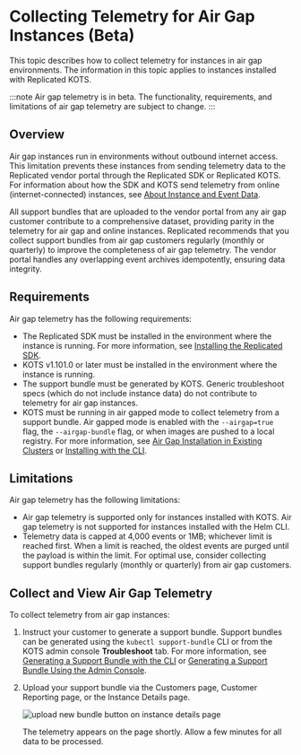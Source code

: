 
# Collecting Telemetry for Air Gap Instances (Beta)

This topic describes how to collect telemetry for instances in air gap environments. The information in this topic applies to instances installed with Replicated KOTS.

:::note
Air gap telemetry is in beta. The functionality, requirements, and limitations of air gap telemetry are subject to change.
:::

## Overview

Air gap instances run in environments without outbound internet access. This limitation prevents these instances from sending telemetry data to the Replicated vendor portal through the Replicated SDK or Replicated KOTS. For information about how the SDK and KOTS send telemetry from online (internet-connected) instances, see [About Instance and Event Data](/vendor/instance-insights-event-data#about-reporting).

<AirGapTelemetry/>

All support bundles that are uploaded to the vendor portal from any air gap customer contribute to a comprehensive dataset, providing parity in the telemetry for air gap and online instances. Replicated recommends that you collect support bundles from air gap customers regularly (monthly or quarterly) to improve the completeness of air gap telemetry. The vendor portal handles any overlapping event archives idempotently, ensuring data integrity.

## Requirements

Air gap telemetry has the following requirements:

* The Replicated SDK must be installed in the environment where the instance is running. For more information, see [Installing the Replicated SDK](/vendor/replicated-sdk-installing).
* KOTS v1.101.0 or later must be installed in the environment where the instance is running.
* The support bundle must be generated by KOTS. Generic troubleshoot specs (which do not include instance data) do not contribute to telemetry for air gap instances.
* KOTS must be running in air gapped mode to collect telemetry from a support bundle. Air gapped mode is enabled with the `--airgap=true` flag, the `--airgap-bundle` flag, or when images are pushed to a local registry. For more information, see [Air Gap Installation in Existing Clusters](/enterprise/installing-existing-cluster-airgapped#air-gap) or [Installing with the CLI](/enterprise/installing-existing-cluster-automation).  

## Limitations

Air gap telemetry has the following limitations:

* Air gap telemetry is supported only for instances installed with KOTS. Air gap telemetry is not supported for instances installed with the Helm CLI.
* Telemetry data is capped at 4,000 events or 1MB; whichever limit is reached first. When a limit is reached, the oldest events are purged until the payload is within the limit. For optimal use, consider collecting support bundles regularly (monthly or quarterly) from air gap customers.

## Collect and View Air Gap Telemetry

To collect telemetry from air gap instances:

1. Instruct your customer to generate a support bundle. Support bundles can be generated using the `kubectl support-bundle` CLI or from the KOTS admin console **Troubleshoot** tab. For more information, see [Generating a Support Bundle with the CLI](/enterprise/troubleshooting-an-app#generating-a-support-bundle-using-the-cli) or [Generating a Support Bundle Using the Admin Console](/enterprise/troubleshooting-an-app#generate-a-support-bundle-using-the-admin-console).

1. Upload your support bundle via the Customers page, Customer Reporting page, or the Instance Details page.

     ![upload new bundle button on instance details page](/images/airgap-upload-telemetry.png)

     The telemetry appears on the page shortly. Allow a few minutes for all data to be processed.
